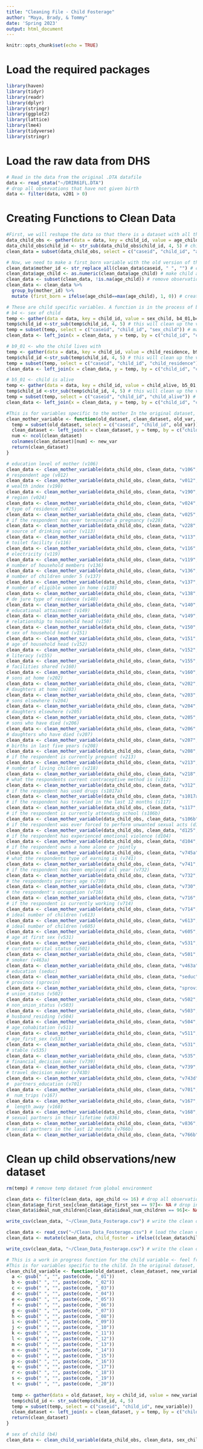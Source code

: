 ```yaml
---
title: "Cleaning File - Child Fosterage"
author: "Maya, Brady, & Tommy"
date: 'Spring 2023'
output: html_document
---
```


```r
knitr::opts_chunk$set(echo = TRUE)
```

# Load the required packages
```r
library(haven)
library(tidyr)
library(readr)
library(dplyr)
library(stringr)
library(ggplot2)
library(lattice)
library(lme4)
library(tidyverse)
library(stringr)
```

# Load the raw data from DHS
```r
# Read in the data from the original .DTA datafile 
data <- read_stata("~/DRIR61FL.DTA")
# drop all observations that have not given birth
data <- filter(data, v201 > 0) 
```

# Creating Functions to Clean Data
```r
#First, we will reshape the data so that there is a dataset with all the original information, but each observation (row) will be an individual child. We will use the variable b8 to do this <- which is the age of each child. We will then create a new dataset that only contains the caseid, child_id, and age of the child. We will add each additional variable to this dataset. 
data_child_obs <- gather(data = data, key = child_id, value = age_child, b8_01,b8_02, b8_03, b8_04, b8_05, b8_06, b8_07, b8_08, b8_09, b8_10, b8_11, b8_12, b8_13, b8_14, b8_15, b8_16, b8_17, b8_18, b8_19, b8_20) # gather all b8 observations (current age of child) to make a dataset where each observation is a child not a mother
data_child_obs$child_id <- str_sub(data_child_obs$child_id, 4, 5) # child_id is the corresponding number after b8 (this will remain the same for following variables, so to match them up we are doing this)
clean_data = subset(data_child_obs, select = c("caseid", "child_id", "age_child")) # create a dataset with only caseid, child_id, and child age

# Now, we need to make a first_born variable with the old version of the dataset before we filter by 16 and younger 
clean_data$mother_id <- str_replace_all(clean_data$caseid, " ", "") # create a mother_id variable which is a number uniquely associated with each mother (based on initial survey id) so that the children with the same mother can be easily matched
clean_data$age_child <- as.numeric(clean_data$age_child) # make child age numeric
clean_data <- subset(clean_data, !is.na(age_child)) # remove observations where child age = na
clean_data <- clean_data %>% 
  group_by(mother_id) %>%
  mutate (first_born = ifelse(age_child==max(age_child), 1, 0)) # create the first_born variable where first born==1 and not first born==0 - this function will look at all the children with the same mother and then the child with the maximum age from that mother will be labeled as the first born (1) and all other children from that mother will be labeled not first born (0)

# These are child specific variables. A function is in the process of being developed, but these will be matched by the combination of child_id and caseid to create a unique identifier of the child. 
# b4 <- sex of child
temp <- gather(data = data, key = child_id, value = sex_child, b4_01,b4_02, b4_03, b4_04, b4_05, b4_06, b4_07, b4_08, b4_09, b4_10, b4_11, b4_12, b4_13, b4_14, b4_15, b4_16, b4_17, b4_18, b4_19, b4_20) # In the original dataset, each child is listed in a column, this line makes each observation of a child (for example, b4_01 is child 1, etc) is a row
temp$child_id <-str_sub(temp$child_id, 4, 5) # this will clean up the variable to 01, 02, 03, etc - each child will now be listed as 1-20 instead of b4_01-b4_20 
temp = subset(temp, select = c("caseid", "child_id", "sex_child")) # make a new temporary dataset that includes only caseid, child_id, and variable of interest 
clean_data <- left_join(x = clean_data, y = temp, by = c("child_id", "caseid")) # join the temporary dataset into the cleaned dataset 

# b9_01 <- who the child lives with
temp <- gather(data = data, key = child_id, value = child_residence, b9_01, b9_02, b9_03, b9_04, b9_05, b9_06, b9_07, b9_08, b9_09, b9_10, b9_11, b9_12, b9_13, b9_14, b9_15, b9_16, b9_17, b9_18, b9_19, b9_20) # In the original dataset, each child is listed in a column, this line makes each observation of a child (for example, b9_01 is child 1, etc) is a row
temp$child_id <-str_sub(temp$child_id, 4, 5) # this will clean up the variable to 01, 02, 03, etc - each child will now be listed as 1-20 instead of b9_01-b9_20 
temp = subset(temp, select = c("caseid", "child_id", "child_residence")) # make a new temporary dataset that includes only caseid, child_id, and variable of interest 
clean_data <- left_join(x = clean_data, y = temp, by = c("child_id", "caseid")) # join the temporary dataset into the cleaned dataset 

# b5_01 <- child is alive
temp <- gather(data = data, key = child_id, value = child_alive, b5_01, b5_02, b5_03, b5_04, b5_05, b5_06, b5_07, b5_08, b5_09, b5_10, b5_11, b5_12, b5_13, b5_14, b5_15, b5_16, b5_17, b5_18, b5_19, b5_20) # In the original dataset, each child is listed in a column, this line makes each observation of a child (for example, b5_01 is child 1, etc) is a row
temp$child_id <-str_sub(temp$child_id, 4, 5) # this will clean up the variable to 01, 02, 03, etc - each child will now be listed as 1-20 instead of b5_01-b5_20 
temp = subset(temp, select = c("caseid", "child_id", "child_alive")) # make a new temporary dataset that includes only caseid, child_id, and variable of interest 
clean_data <- left_join(x = clean_data, y = temp, by = c("child_id", "caseid")) # join the temporary dataset into the cleaned dataset 

#This is for variables specific to the mother In the original dataset, these observations will be listed in one column. Each caseid is unique to the mother, and child_id is unique to the child, so this will be a unique identifier. Thus, each child variable can be matched to the correct child from that mother. 
clean_mother_variable <- function(old_dataset, clean_dataset, old_var, new_var) {
  temp = subset(old_dataset, select = c("caseid", "child_id", old_var))
  clean_dataset <- left_join(x = clean_dataset, y = temp, by = c("child_id", "caseid"))
  num <- ncol(clean_dataset)
  colnames(clean_dataset)[num] <- new_var
  return(clean_dataset)
}

# education level of mother (v106)
clean_data <- clean_mother_variable(data_child_obs, clean_data, "v106", "edu_level_mother")
# respondent age (v012)
clean_data <- clean_mother_variable(data_child_obs, clean_data, "v012", "current_age_respondent")
# wealth index (v190)
clean_data <- clean_mother_variable(data_child_obs, clean_data, "v190", "wealth_index")
# region (v024)
clean_data <- clean_mother_variable(data_child_obs, clean_data, "v024", "region")
# type of residence (v025)
clean_data <- clean_mother_variable(data_child_obs, clean_data, "v025", "type_residence")
# if the respondent has ever terminated a pregnancy (v228)
clean_data <- clean_mother_variable(data_child_obs, clean_data, "v228", "terminated_preg")
# source of drinking water (v113)
clean_data <- clean_mother_variable(data_child_obs, clean_data, "v113", "source_drinking_water")
# toilet facility (v116)
clean_data <- clean_mother_variable(data_child_obs, clean_data, "v116", "type_toilet")
# electricity (v119)
clean_data <- clean_mother_variable(data_child_obs, clean_data, "v119", "electricity")
# number of household members (v136)
clean_data <- clean_mother_variable(data_child_obs, clean_data, "v136", "members_household")
# number of children under 5 (v137)
clean_data <- clean_mother_variable(data_child_obs, clean_data, "v137", "members_under5")
# number of eligible women in home (v138)
clean_data <- clean_mother_variable(data_child_obs, clean_data, "v138", "members_eligible_women")
# de jure type of residence (v140)
clean_data <- clean_mother_variable(data_child_obs, clean_data, "v140", "type_dejure_residence")
# educational attainment (v149)
clean_data <- clean_mother_variable(data_child_obs, clean_data, "v149", "attainment_education")
# relationship to household head (v150)
clean_data <- clean_mother_variable(data_child_obs, clean_data, "v150", "relationship_househead")
# sex of household head (v151)
clean_data <- clean_mother_variable(data_child_obs, clean_data, "v151", "sex_househead")
# age of household head (v152)
clean_data <- clean_mother_variable(data_child_obs, clean_data, "v152", "age_househead")
# literacy (v155)
clean_data <- clean_mother_variable(data_child_obs, clean_data, "v155", "literacy")
# facilities shared (v160)
clean_data <- clean_mother_variable(data_child_obs, clean_data, "v160", "facilities_shared")
# sons at home (v202)
clean_data <- clean_mother_variable(data_child_obs, clean_data, "v202", "home_sons")
# daughters at home (v203)
clean_data <- clean_mother_variable(data_child_obs, clean_data, "v203", "home_daughters")
# sons elsewhere (v204)
clean_data <- clean_mother_variable(data_child_obs, clean_data, "v204", "not_home_sons")
# daughters elsewhere (v205)
clean_data <- clean_mother_variable(data_child_obs, clean_data, "v205", "not_home_daughters")
# sons who have died (v206)
clean_data <- clean_mother_variable(data_child_obs, clean_data, "v206", "dead_sons")
# daughters who have died (v207)
clean_data <- clean_mother_variable(data_child_obs, clean_data, "v207", "dead_daughters")
# births in last five years (v208)
clean_data <- clean_mother_variable(data_child_obs, clean_data, "v208", "births_last5")
# if the respondent is currently pregnant (v213)
clean_data <- clean_mother_variable(data_child_obs, clean_data, "v213", "respondent_pregnant")
# number of living children (v218)
clean_data <- clean_mother_variable(data_child_obs, clean_data, "v218", "number_living_children")
# what the respondents current contraceptive method is (v312)
clean_data <- clean_mother_variable(data_child_obs, clean_data, "v312", "contraceptive")
# if the respondent has used drugs (s1017a)
clean_data <- clean_mother_variable(data_child_obs, clean_data, "s1017a", "drugs")
# if the respondent has traveled in the last 12 months (s117)
clean_data <- clean_mother_variable(data_child_obs, clean_data, "s117", "traveled_12")
# if the respondent is currently attending school (s106b)
clean_data <- clean_mother_variable(data_child_obs, clean_data, "s106b", "attending_school")
# if the respondent was ever forced to perform unwanted sexual acts (d125)
clean_data <- clean_mother_variable(data_child_obs, clean_data, "d125", "forced_sex_acts")
# if the respondent has experienced emotional violence (d104)
clean_data <- clean_mother_variable(data_child_obs, clean_data, "d104", "emotional_violence")
# if the respondent owns a home alone or jointly
clean_data <- clean_mother_variable(data_child_obs, clean_data, "v745a", "owner_house")
# what the respondents type of earning is (v741)
clean_data <- clean_mother_variable(data_child_obs, clean_data, "v741", "type_earning")
# if the respondent has been employed all year (v732)
clean_data <- clean_mother_variable(data_child_obs, clean_data, "v732", "employed_allyear")
# the respondents partners age (v730)
clean_data <- clean_mother_variable(data_child_obs, clean_data, "v730", "partners_age")
# the respondent's occupation (v716)
clean_data <- clean_mother_variable(data_child_obs, clean_data, "v716", "respondent_occupation")
# if the respondent is currently working (v714)
clean_data <- clean_mother_variable(data_child_obs, clean_data, "v714", "currently_working")
# ideal number of children (v613)
clean_data <- clean_mother_variable(data_child_obs, clean_data, "v613", "ideal_num_children")
# ideal number of children (v605)
clean_data <- clean_mother_variable(data_child_obs, clean_data, "v605", "desire_children")
# age at first sex (v531)
clean_data <- clean_mother_variable(data_child_obs, clean_data, "v531", "age_first_sex")
# current marital status (v501)
clean_data <- clean_mother_variable(data_child_obs, clean_data, "v501", "marital_status")
# smoker (v463a)
clean_data <- clean_mother_variable(data_child_obs, clean_data, "v463a", "smoker_respondent")
# education (seduc)
clean_data <- clean_mother_variable(data_child_obs, clean_data, "seduc", "education")
# province (sprovin)
clean_data <- clean_mother_variable(data_child_obs, clean_data, "sprovin", "province")
# union_status (v502)
clean_data <- clean_mother_variable(data_child_obs, clean_data, "v502", "union_status")
# non_union_status (v503)
clean_data <- clean_mother_variable(data_child_obs, clean_data, "v503", "non_union_status")
# husband_residing (v504)
clean_data <- clean_mother_variable(data_child_obs, clean_data, "v504", "husband_residing")
# age_cohabitation (v511)
clean_data <- clean_mother_variable(data_child_obs, clean_data, "v511", "age_cohabitation")
# age_first_sex (v531)
clean_data <- clean_mother_variable(data_child_obs, clean_data, "v531", "first_sex")
# stable (v535)
clean_data <- clean_mother_variable(data_child_obs, clean_data, "v535", "stable")
# financial_decision_maker (v739)
clean_data <- clean_mother_variable(data_child_obs, clean_data, "v739", "financial_decision_maker")
# travel_decision_maker (v743D)
clean_data <- clean_mother_variable(data_child_obs, clean_data, "v743d", "travel_decision_maker")
#  partners_education (v701)
clean_data <- clean_mother_variable(data_child_obs, clean_data, "v701", " partners_education")
#  num_trips (v167)
clean_data <- clean_mother_variable(data_child_obs, clean_data, "v167", " num_trips")
#  length_away (v168)
clean_data <- clean_mother_variable(data_child_obs, clean_data, "v168", " length_away")
# sexual partners in their lifetime (v836)
clean_data <- clean_mother_variable(data_child_obs, clean_data, "v836", "sex_partners_life")
# sexual partners in the last 12 months (v766b)
clean_data <- clean_mother_variable(data_child_obs, clean_data, "v766b", "sex_partners_12")
```

# Clean up child observations/new dataset 
```r
rm(temp) # remove temp dataset from global environment 

clean_data <- filter(clean_data, age_child <= 16) # drop all observations that are under the age of 16
clean_data$age_first_sex[clean_data$age_first_sex == 97]<- NA # drop inconsistent responses 
clean_data$ideal_num_children[clean_data$ideal_num_children == 96]<- NA # drop non-numeric responses

write_csv(clean_data, "~/Clean_Data_Fosterage.csv") # write the clean dataset into a file called Clean_Data_Fosterage

clean_data <- read_csv("~/Clean_Data_Fosterage.csv") # load the clean data
clean_data <- mutate(clean_data, child_foster = ifelse((clean_data$child_residence == 0| clean_data$child_residence == 1), 0, 1)) # Create a variable that represents if a child has been fostered or not. A child would be considered not fostered if they live with either parent, and considered fostered otherwise. This adds the variable child_foster as 0 == not fostered and 1 == fostered. 

write_csv(clean_data, "~/Clean_Data_Fosterage.csv") # write the clean dataset into a file called Clean_Data_Fosterage
```

```r
# This is a work in progress function for the child variable <- feel free to ignore for now. The variables necessary have been put in the clean csv file, so this is not necessary, it would just make it easier to add future variables.
#This is for variables specific to the child. In the original dataset, these observations will be listed as variable_01, variable_02, etc... variable_20. Each number is unique to the child, so this will become the child ID. Thus, each child variable can be matched to the correct child from that mother. 
clean_child_variable <- function(old_dataset, clean_dataset, new_variable, code) {
  a <- gsub(" ", "", paste(code, "_01"))
  b <- gsub(" ", "", paste(code, "_02"))
  c <- gsub(" ", "", paste(code, "_03"))
  d <- gsub(" ", "", paste(code, "_04"))
  e <- gsub(" ", "", paste(code, "_05"))
  f <- gsub(" ", "", paste(code, "_06"))
  g <- gsub(" ", "", paste(code, "_07"))
  h <- gsub(" ", "", paste(code, "_08"))
  i <- gsub(" ", "", paste(code, "_09"))
  j <- gsub(" ", "", paste(code, "_10"))
  k <- gsub(" ", "", paste(code, "_11"))
  l <- gsub(" ", "", paste(code, "_12"))
  m <- gsub(" ", "", paste(code, "_13"))
  n <- gsub(" ", "", paste(code, "_14"))
  o <- gsub(" ", "", paste(code, "_15"))
  p <- gsub(" ", "", paste(code, "_16"))
  q <- gsub(" ", "", paste(code, "_17"))
  r <- gsub(" ", "", paste(code, "_18"))
  s <- gsub(" ", "", paste(code, "_19"))
  t <- gsub(" ", "", paste(code, "_20"))
  
  temp <- gather(data = old_dataset, key = child_id, value = new_variable, a, b, c, d, e, f, g, h, i, j, k, l, m, n, o, p, q, r, s, t)
  temp$child_id <- str_sub(temp$child_id, 4, 5)
  temp = subset(temp, select = c("caseid", "child_id", new_variable))
  clean_dataset <- left_join(x = clean_dataset, y = temp, by = c("child_id", "caseid"))
  return(clean_dataset)
} 

# sex of child (b4) 
clean_data <- clean_child_variable(data_child_obs, clean_data, sex_child, "b4")
```
